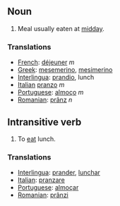 ==Noun==
# Meal usually eaten at [[midday]].
===Translations===
*[[French]]: [[déjeuner]] ''m''
*[[Greek]]: [[mesemerino]], [[mesimerino]]
*[[Interlingua]]: [[prandio]], lunch
*[[Italian]] [[pranzo]] ''m''
*[[Portuguese]]: [[almoço]] ''m''
*[[Romanian]]: [[prânz]] ''n''

==Intransitive verb==
# To [[eat]] lunch.

===Translations===
*[[Interlingua]]: [[prander]], [[lunchar]]
*[[Italian]]: [[pranzare]]
*[[Portuguese]]: [[almoçar]]
*[[Romanian]]: [[prânzi]]